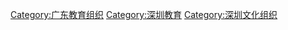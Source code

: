 [[Category:广东教育组织|Category:广东教育组织]]
[[Category:深圳教育|Category:深圳教育]]
[[Category:深圳文化组织|Category:深圳文化组织]]